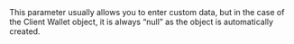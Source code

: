   
<ParamField body="Tag" type="string">  
<MaxLength255Characters />     
This parameter usually allows you to enter custom data, but in the case of the Client Wallet object, it is always “null” as the object is automatically created.  
</ParamField>